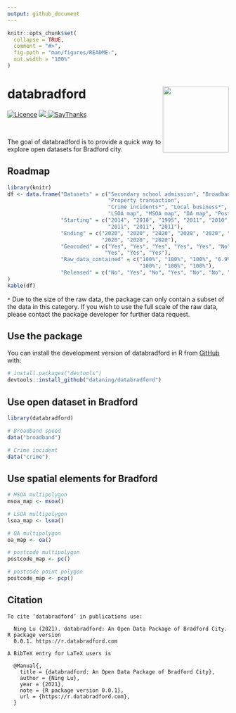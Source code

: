 ```yaml
---
output: github_document
---
```


<!-- README.md is generated from README.Rmd. Please edit that file -->

```r
knitr::opts_chunk$set(
  collapse = TRUE,
  comment = "#>",
  fig.path = "man/figures/README-",
  out.width = "100%"
)
```

# databradford <img src="man/figures/logo.png" align="right" width = 150/>

<!-- badges: start -->
</tr>
</thead>
<tbody>
<tr class="odd">
<td align="left">
<a href="https://opensource.org/licenses/MIT"><img src="https://img.shields.io/badge/License-MIT-yellow.svg" alt="Licence"></a>
</td>
<td align="left">
<a href="https://codecov.io/gh/dataning/databradford">
  <img src="https://codecov.io/gh/dataning/databradford/branch/master/graph/badge.svg?token=W1J9I2X338"/>
</a>
</td>
</tr>
<tr class="odd">
<td align="left">
<a href="https://saythanks.io/to/datalulu%40gmail.com"><img src="https://img.shields.io/badge/Say%20Thanks-!-1EAEDB.svg" alt="SayThanks"></a>
</td>
</tr>
</tbody>
</table>
<br>

<!-- badges: end -->

The goal of databradford is to provide a quick way to explore open datasets for Bradford city.

## Roadmap

```r
library(knitr)
df <- data.frame("Datasets" = c("Secondary school admission", "Broadband speed", 
                                "Property transaction",
                                "Crime incidents*", "Local business*", "Air quality", 
                                "LSOA map", "MSOA map", "OA map", "Postcode map"),
                 "Starting" = c("2014", "2018", "1995", "2011", "2010", "2015", "2011",
                                "2011", "2011", "2011"), 
                 "Ending" = c("2020", "2020", "2020", "2020", "2020", "2020", "2020",
                              "2020", "2020", "2020"),
                 "Geocoded" = c("Yes", "Yes", "Yes", "Yes", "Yes", "No", "Yes", 
                               "Yes", "Yes", "Yes"),
                 "Raw_data_contained" = c("100%", "100%", "100%", "6.9%", "20%", "100%", "100%",
                                          "100%", "100%", "100%"), 
                 "Released" = c("No", "Yes", "No", "Yes", "No", "No", "Yes", "Yes", "Yes", "Yes")
)
kable(df)
```

`*` Due to the size of the raw data, the package can only contain a subset of the data in this category. If you wish to use the full scale of the raw data, please contact the package developer for further data request.
  

## Use the package

You can install the development version of databradford in R from [GitHub](https://github.com/) with:

``` r
# install.packages("devtools")
devtools::install_github("dataning/databradford")
```

## Use open dataset in Bradford

```r
library(databradford)

# Broadband speed
data("broadband")

# Crime incident
data("crime")


```

## Use spatial elements for Bradford

```r
# MSOA multipolygon
msoa_map <- msoa()

# LSOA multipolygon
lsoa_map <- lsoa()

# OA multipolygon
oa_map <- oa()

# postcode multipolygon
postcode_map <- pc()

# postcode point polygon
postcode_map <- pcp()
```

## Citation

```{}
To cite ‘databradford’ in publications use:

  Ning Lu (2021). databradford: An Open Data Package of Bradford City. R package version
  0.0.1. https://r.databradford.com

A BibTeX entry for LaTeX users is

  @Manual{,
    title = {databradford: An Open Data Package of Bradford City},
    author = {Ning Lu},
    year = {2021},
    note = {R package version 0.0.1},
    url = {https://r.databradford.com},
  }
```
